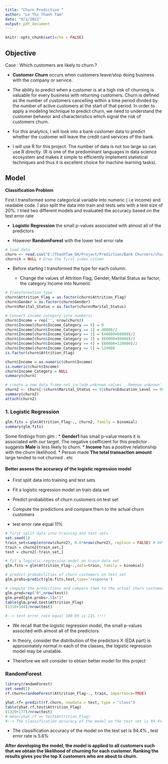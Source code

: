 ---
title: "Churn Prediction "
author: "Le Thi Thanh Tam"
date: "9/1/2022"
output: pdf_document
---

```{r setup, include=FALSE}
knitr::opts_chunk$set(echo = FALSE)
```

## Objective

Case : Which customers are likely to churn ?

* **Customer Churn** occurs when customers leave/stop doing business with the company or service.
* The ability to predict when a customer is at a high risk of churning is valuable for every business with returning customers. Churn is defined as the number of customers cancelling within a time period divided by the number of active customers at the start of that period. In order to apply a modeling technique to predict churn, we need to understand the customer behavior and characteristics which signal the risk of customers churn.

* For this analytics, I will look into a bank customer data to predict whether the customer will leave the credit card services of the bank. 

* I will use R for this project. The number of data is not too large so can use R directly. (R is one of the predominant languages in data science ecosystem and makes it simple to efficiently implement statistical techniques and thus it is excellent choice for machine learning tasks).


## Model 

**Classification Problem**

First I transformed some categorical variable into numeric ( i.e income) and readable code. I also split the data into train and tests sets with a test size of 20%. I tried two different models and evaluated the accuracy based on the test error rate

* **Logistic Regression** the small p-values associated with almost all of the predictors

* However **RandomForest** with the lower test error rate

```{r message=FALSE, warning=FALSE, results='hide'}
# load data
churn <- read.csv("E:/ThanhTam_DA/Project/Prediction/Bank Churners/churn.csv")
churn$X = NULL # Drop the first index column
```

* Before starting I transformed the type for each column.

  * Change the values of Attrition Flag, Gender, Marital Status as factor, the category Income into Numeric 

```{r message=FALSE, warning=FALSE, results='hide'}
# Transformation type
churn$Attrition_Flag = as.factor(churn$Attrition_Flag)
churn$Gender = as.factor(churn$Gender)
churn$Marital_Status = as.factor(churn$Marital_Status)

# Convert income category into numberic 
churn$Income = rep('', nrow(churn))
churn$Income[churn$Income_Category == 9] = 0
churn$Income[churn$Income_Category == 1] = 40000/2
churn$Income[churn$Income_Category == 2] = (40000+60000)/2
churn$Income[churn$Income_Category == 3] = (60000+80000)/2
churn$Income[churn$Income_Category == 4] = (80000+120000)/2
churn$Income[churn$Income_Category == 5] = 120000
is.factor(churn$Attrition_Flag)

churn$Income = as.numeric(churn$Income)
is.numeric(churn$Income)
churn$Income_Category = NULL
summary(churn)
```


```{r message=FALSE, warning=FALSE, results='hide' }
# create a new data frame not include unknown values _ Remove unknown`
churn2 <- churn[!(churn$Marital_Status == 9|churn$Education_Level == 99),]
summary(churn2)
attach(churn2)
```


### 1. Logistic Regression

```{r message=FALSE, warning=FALSE}
glm.fits = glm(Attrition_Flag~., churn2, family = binomial)
summary(glm.fits)
```

Some findings from glm :
* **Gender1** has small p-value means it is associated with our target. The negative coefficient for this predictor suggests **Male** is less likely to churn. 
* **Income** has a positive relationship with the churn likelihood.
* Person made **The total transaction amount** large tended to not churned . etc


#### Better assess the accuracy of the logistic regression model

* First split data into training and test sets

* Fit a logistic regression model on train data set

* Predict probabilities of churn customers on test set

* Compute the predictions and compare them to the actual churn customers

* test error rate equal 11%
```{r message=FALSE, warning=FALSE, results='hide'}
# first split data into training and test sets
set.seed(1)
train_set=sample(nrow(churn2), 0.8*nrow(churn2), replace = FALSE) # 80% dataset is the train set
train = churn2[train_set,]
test = churn2[-train_set,]

# fit a logistic regression model on train data set
glm.fits = glm(Attrition_Flag~.,data=train, family = binomial)

# predict probabilities of churn customers on test set
glm.probs=predict(glm.fits,test,type='response')

# compute the predictions and compare them to the actual churn customers
glm.pred=rep("0",nrow(test))
glm.pred[glm.probs>.5]="1"
table(glm.pred,test$Attrition_Flag)
(1316+104)/nrow(test)

#--> test error rate equal 100-89 is 11% !!!!
```

* We recall that the logistic regression model, the small p-values associted with almost all of the predictors. 

* In theory, consider the distribution of the predictors X (EDA part) is approximately normal in each of the classes, the logistic regression model may be unstable.

* Therefore we will consider to obtain better model for this project

### RandomForest

```{r message=FALSE, warning=FALSE, results='hide'}
library(randomForest)
set.seed(1)
rf.churn=randomForest(Attrition_Flag~., train, importance=TRUE)

yhat.rf= predict(rf.churn, newdata = test, type = "class")
table(yhat.rf,test$Attrition_Flag)
(1329+177)/nrow(test)
# mean(yhat.rf == test$Attrition_Flag)
#--> The classification accuracy of the model on the test set is 94.4% , test error rate is 5.6%
```

* The classification accuracy of the model on the test set is 94.4% , test error rate is 5.6%

**After developing the model, the model is applied to all customers such that we obtain the likelihood of churning for each customer. Ranking the results gives you the top X customers who are about to churn.**

